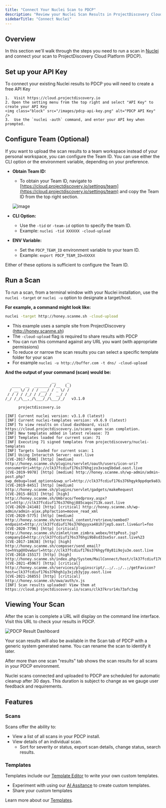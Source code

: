 ```yaml
---
title: "Connect Your Nuclei Scan to PDCP"
description: "Review your Nuclei Scan Results in ProjectDiscovery Cloud Platform"
sidebarTitle: "Connect Nuclei"
---
```


## Overview

In this section we'll walk through the steps you need to run a scan in [Nuclei](/tools/nuclei/overview) and connect your scan to ProjectDiscovery Cloud Platform (PDCP). 

## Set up your API Key

To connect your existing Nuclei results to PDCP you will need to create a free API Key 


    1.  Visit https://cloud.projectdiscovery.io 
    2. Open the setting menu from the top right and select "API Key" to create your API Key
    <img class="block" src="/images/pdcp-api-key.png" alt="PDCP API Key" />
    3.  Use the `nuclei -auth` command, and enter your API key when prompted.


## Configure Team (Optional)

If you want to upload the scan results to a team workspace instead of your personal workspace, you can configure the Team ID. You can use either the CLI option or the environment variable, depending on your preference.

- **Obtain Team ID:**
  - To obtain your Team ID, navigate to [https://cloud.projectdiscovery.io/settings/team](https://cloud.projectdiscovery.io/settings/team) and copy the Team ID from the top right section.

  ![image](https://github.com/user-attachments/assets/76a9f102-1626-4c87-8d9e-37c30417f19e)


- **CLI Option:**
  - Use the `-tid` or `-team-id` option to specify the team ID.
  - Example: `nuclei -tid XXXXXX -cloud-upload`

- **ENV Variable:**
  - Set the `PDCP_TEAM_ID` environment variable to your team ID.
  - Example: `export PDCP_TEAM_ID=XXXXX`

Either of these options is sufficient to configure the Team ID.

## Run a Scan

To run a scan, from a terminal window with your Nuclei installation, use the `nuclei -target` or `nuclei -u` option to designate a target/host. 

**For example, a command might look like:**

```bash
nuclei -target http://honey.scanme.sh -cloud-upload
```

 - This example uses a sample site from ProjectDiscovery (http://honey.scanme.sh) 
 - The `-cloud-upload` flag is required to share results with PDCP
 - You can run this command against any URL you want (with appropriate permissions)
 - To reduce or narrow the scan results you can select a specific template folder for your scan
 - For example `nuclei -u http://buffer.com -t dns/ -cloud-upload` 

**And the output of your command (scan) would be:**

```console
                     __     _
   ____  __  _______/ /__  (_)
  / __ \/ / / / ___/ / _ \/ /
 / / / / /_/ / /__/ /  __/ /
/_/ /_/\__,_/\___/_/\___/_/   v3.1.0

      projectdiscovery.io

[INF] Current nuclei version: v3.1.0 (latest)
[INF] Current nuclei-templates version: v9.6.9 (latest)
[INF] To view results on cloud dashboard, visit https://cloud.projectdiscovery.io/scans upon scan completion.
[INF] New templates added in latest release: 73
[INF] Templates loaded for current scan: 71
[INF] Executing 71 signed templates from projectdiscovery/nuclei-templates
[INF] Targets loaded for current scan: 1
[INF] Using Interactsh Server: oast.live
[CVE-2017-9506] [http] [medium] http://honey.scanme.sh/plugins/servlet/oauth/users/icon-uri?consumerUri=http://clk37fcdiuf176s376hgjzo3xsoq5bdad.oast.live
[CVE-2019-9978] [http] [medium] http://honey.scanme.sh/wp-admin/admin-post.php?swp_debug=load_options&swp_url=http://clk37fcdiuf176s376hgyk9ppdqe9a83z.oast.live
[CVE-2019-8451] [http] [medium] http://honey.scanme.sh/plugins/servlet/gadgets/makeRequest
[CVE-2015-8813] [http] [high] http://honey.scanme.sh/Umbraco/feedproxy.aspx?url=http://clk37fcdiuf176s376hgj885caqoc713k.oast.live
[CVE-2020-24148] [http] [critical] http://honey.scanme.sh/wp-admin/admin-ajax.php?action=moove_read_xml
[CVE-2020-5775] [http] [medium] http://honey.scanme.sh/external_content/retrieve/oembed?endpoint=http://clk37fcdiuf176s376hgyyxa48ih7jep5.oast.live&url=foo
[CVE-2020-7796] [http] [critical] http://honey.scanme.sh/zimlet/com_zimbra_webex/httpPost.jsp?companyId=http://clk37fcdiuf176s376hgi9b8sd33se5sr.oast.live%23
[CVE-2017-18638] [http] [high] http://honey.scanme.sh/composer/send_email?to=hVsp@XOvw&url=http://clk37fcdiuf176s376hgyf8y81i9oju3e.oast.live
[CVE-2018-15517] [http] [high] http://honey.scanme.sh/index.php/System/MailConnect/host/clk37fcdiuf176s376hgi5j3fsht3dchj.oast.live/port/80/secure/
[CVE-2021-45967] [http] [critical] http://honey.scanme.sh/services/pluginscript/..;/..;/..;/getFavicon?host=clk37fcdiuf176s376hgh1y3xjzb3yjpy.oast.live
[CVE-2021-26855] [http] [critical] http://honey.scanme.sh/owa/auth/x.js
[INF] Scan results uploaded! View them at https://cloud.projectdiscovery.io/scans/clk37krsr14s73afc3ag
```

## Viewing Your Scan

After the scan is complete a URL will display on the command line interface. Visit this URL to check your results in PDCP. 

<img src="/images/pdcp-result-dashboard.png" alt="PDCP Result Dashboard"/>

Your scan results will also be available in the Scan tab of PDCP with a generic system generated name. You can rename the scan to identify it later.

After more than one scan "results" tab shows the scan results for all scans in your PDCP environment.

<Warning>
Nuclei scans connected and uploaded to PDCP are scheduled for automatic cleanup after 30 days. This duration is subject to change as we gauge user feedback and requirements.
</Warning>

## Features

### Scans
Scans offer the ability to:
 - View a list of all scans in your PDCP install. 
 - View details of an individual scan.
   - Sort for severity or status, export scan details, change status, search results.
   
### Templates
Templates include our [Template Editor](/cloud/editor/introductin) to write your own custom templates. 

- Experiment with using our [AI Assitance](/cloud/editor/ai) to create custom templates. 
- Share your custom templates 

Learn more about our [Templates](/templates/introduction).
